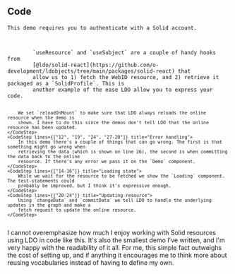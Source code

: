 
<Content>
    <h2 className="subtitle">Code</h2>

    This demo requires you to authenticate with a Solid account.
</Content>

<Code language="tsx" id="LDOSolidDemo" code={solidReactDemoCode} className="line-numbers">
    <CodeStep lines={["10-11"]} title="Loading resource and retrieving profile">
        `useResource` and `useSubject` are a couple of handy hooks from
        [@ldo/solid-react](https://github.com/o-development/ldobjects/tree/main/packages/solid-react) that
        allow us to 1) fetch the WebID resource, and 2) retrieve it packaged as a `SolidProfile`. This is
        another example of the ease LDO allow you to express your code.

        We set `reloadOnMount` to make sure that LDO always reloads the online resource when the demo is
        shown. I have to do this since the demos don't tell LDO that the online resource has been updated.
    </CodeStep>
    <CodeStep lines={["12", "19", "24", "27-28"]} title="Error handling">
        In this demo there's a couple of things that can go wrong. The first is that something might go wrong when
        retrieving the data (which is shown on line 26), the second is when committing the data back to the online
        resource. If there's any error we pass it on the `Demo` component.
    </CodeStep>
    <CodeStep lines={["14-16"]} title="Loading state">
        While we wait for the resource to be fetched we show the `Loading` component. The test-statements could
        probably be improved, but I think it's expressive enough.
    </CodeStep>
    <CodeStep lines={["20-24"]} title="Updating resource">
        Using `changeData` and `commitData` we tell LDO to handle the underlying updates in the graph and make a
        fetch request to update the online resource.
    </CodeStep>
</Code>

<Content>
    I cannot overemphasize how much I enjoy working with Solid resources using LDO in code like this. It's also the
    smallest demo I've written, and I'm very happy with the readability of it all. For me, this simple fact outweighs
    the cost of setting up, and if anything it encourages me to think more about reusing vocabularies instead of having
    to define my own.
</Content>